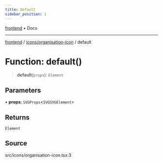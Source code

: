 ```yaml
---
title: Default
sidebar_position: 1
---
```


[frontend](../../..) • Docs

***

[frontend](../../..) / [icons/organisation-icon](..) / default

# Function: default()

> **default**(`props`): `Element`

## Parameters

• **props**: `SVGProps`\<`SVGSVGElement`\>

## Returns

`Element`

## Source

src/icons/organisation-icon.tsx:3

